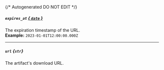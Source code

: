 {/* Autogenerated DO NOT EDIT  */}
##### `expires_at` [*{ `date` }*](https://docs.python.org/3/library/datetime.html#date-objects)
The expiration timestamp of the URL.
<br/>
**Example:** `2023-01-01T12:00:00.000Z`

---
##### `url` *{`str`}*
The artifact's download URL.


